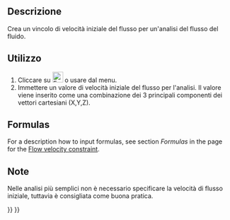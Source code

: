 <languages/>

<div class="mw-translate-fuzzy">
{{Docnav/it|[[FEM_ConstraintElectrostaticPotential/it|Potenziale elettrostatico di vincolo]]|[[FEM_ConstraintFluidBoundary/it|Vincolo contorno fluido]]|[[FEM_Workbench/it|FEM]]|IconL=Fem-constraint-electrostatic-potential.svg|IconC=Workbench_FEM.svg|IconR=FEM_ConstraintFluidBoundary.png}}
</div>

<div class="mw-translate-fuzzy">
{{GuiCommand/it|Name=FEM_ConstraintInitialFlowVelocity|Name/it=Vincolo velocità iniziale del flusso|Icon=Fem-constraint-initial-flow-velocity.svg|MenuLocation= Modello → Vincoli per fluidi → Vincolo velocità iniziale del flusso||Workbenches=[[FEM_Workbench/it|FEM]]|Shortcut=|SeeAlso=[[FEM_tutorial/it|Tutorial FEM]]}}
</div>

<span id="Description"></span>
==Descrizione==

<div class="mw-translate-fuzzy">
Crea un vincolo di velocità iniziale del flusso per un'analisi del flusso del fluido.
</div>

<span id="Usage"></span>
==Utilizzo== 

<div class="mw-translate-fuzzy">
#Cliccare su  [[Image:Fem-constraint-initial-flow-velocity.svg|24px]] o usare {{MenuCommand|Modello → Vincoli per fluidi  → {{Button|[[Image:Fem-constraint-initial-flow-velocity.svg|16px]] Vincolo velocità iniziale del flusso}}}} dal menu.
#Immettere un valore di velocità iniziale del flusso per l'analisi. Il valore viene inserito come una combinazione dei 3 principali componenti dei vettori cartesiani (X,Y,Z).
</div>

==Formulas==

For a description how to input formulas, see section ''Formulas'' in the page for the [[FEM_ConstraintFlowVelocity#Formulas|Flow velocity constraint]].

<span id="Notes"></span>
==Note== 

<div class="mw-translate-fuzzy">
Nelle analisi più semplici non è necessario specificare la velocità di flusso iniziale, tuttavia è consigliata come buona pratica.
</div>


<div class="mw-translate-fuzzy">
{{Docnav/it|[[FEM_ConstraintElectrostaticPotential/it|Potenziale elettrostatico di vincolo]]|[[FEM_ConstraintFluidBoundary/it|Vincolo contorno fluido]]|[[FEM_Workbench/it|FEM]]|IconL=Fem-constraint-electrostatic-potential.svg|IconC=Workbench_FEM.svg|IconR=FEM_ConstraintFluidBoundary.png}}
</div>

{{FEM Tools navi{{#translation:}}}}
{{Userdocnavi{{#translation:}}}}